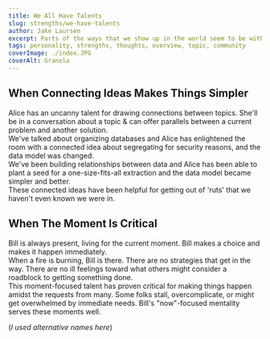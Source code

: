 ```yaml
---
title: We All Have Talents
slug: strengths/we-have-talents
author: Jake Laursen
excerpt: Parts of the ways that we show up in the world seem to be without effort
tags: personality, strengths, thoughts, overview, topic, community
coverImage: ./index.JPG
coverAlt: Granola
---
```


## When Connecting Ideas Makes Things Simpler

Alice has an uncanny talent for drawing connections between topics. She'll be in a conversation about a topic & can offer parallels between a current problem and another solution.  
We've talked about organizing databases and Alice has enlightened the room with a connected idea about segregating for security reasons, and the data model was changed.  
We've been building relationships between data and Alice has been able to plant a seed for a one-size-fits-all extraction and the data model became simpler and better.  
These connected ideas have been helpful for getting out of 'ruts' that we haven't even known we were in.

## When The Moment Is Critical

Bill is always present, living for the current moment. Bill makes a choice and makes it happen immediately.  
When a fire is burning, Bill is there. There are no strategies that get in the way. There are no ill feelings toward what others might consider a roadblock to getting something done.  
This moment-focused talent has proven critical for making things happen amidst the requests from many. Some folks stall, overcomplicate, or might get overwhelmed by immediate needs. Bill's "now"-focused mentality serves these moments well.

(_I used alternative names here_)
